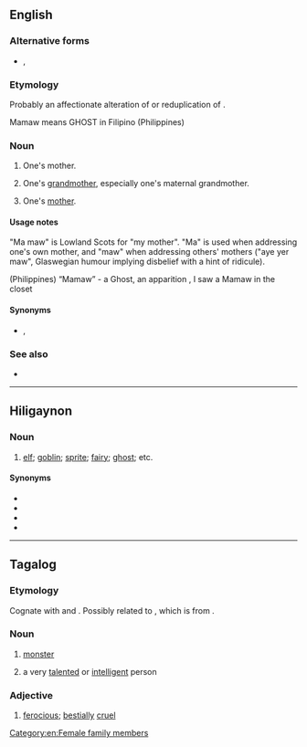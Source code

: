 ==English==

===Alternative forms===
* {{l|en|mammaw}}, {{l|en|mawmaw}}

===Etymology===
Probably an affectionate alteration of {{m|en|mama}} or reduplication of {{m|maw||mother}}.

Mamaw means GHOST in Filipino (Philippines)

===Noun===
{{en-noun}}

# {{lb|en|UK|dialect|Scottish lowlands}} One's mother.
# {{lb|en|US|dialect|Southern US}} One's [[grandmother]], especially one's maternal grandmother.
# {{lb|en|US|dialect|Southern US|less commonly}} One's [[mother]].

====Usage notes====
"Ma maw" is Lowland Scots for "my mother". "Ma" is used when addressing one's own mother, and "maw" when addressing others' mothers ("aye yer maw", Glaswegian humour implying disbelief with a hint of ridicule).

(Philippines) “Mamaw” - a Ghost, an apparition , I saw a Mamaw in the closet

====Synonyms====
* {{l|en|meemaw}}, {{l|en|memaw}}

===See also===
* {{l|en|papaw}}

[[Category:en:Female family members]]

----

==Hiligaynon==

===Noun===
{{head|hil|noun}}

# [[elf]]; [[goblin]]; [[sprite]]; [[fairy]]; [[ghost]]; etc.

====Synonyms====
* {{l|hil|mamamáhoy}}
* {{l|hil|tamáo}}
* {{l|hil|tumáo}}
* {{l|hil|kamâkamâ}}

----

==Tagalog==

===Etymology===
Cognate with {{cog|ceb|amaw||devil; monster}} and {{cog|hil|mamaw||Ghost, spirit, etc.}}. Possibly related to {{cog|tl|halimaw}}, which is from {{der|tl|poz-pro|*qari-mauŋ}}.

===Noun===
{{head|tl|noun}}

# [[monster]]
# {{lb|tl|colloquial}} a very [[talented]] or [[intelligent]] person
#: {{ux|tl|'''Mamaw''' si Bryan, dahil marunong siya ng hindi kumulang sa limang wika.|Bryan is a monster/brilliant, since he knows no less than five languages.}}

===Adjective===
{{head|tl|adjective}}

# [[ferocious]]; [[bestially]] [[cruel]]
#: {{syn|tl|halimaw}}
